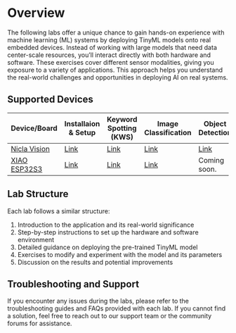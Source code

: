 # Overview {.unnumbered}

The following labs offer a unique chance to gain hands-on experience with machine learning (ML) systems by deploying TinyML models onto real embedded devices. Instead of working with large models that need data center-scale resources, you'll interact directly with both hardware and software. These exercises cover different sensor modalities, giving you exposure to a variety of applications. This approach helps you understand the real-world challenges and opportunities in deploying AI on real systems.

## Supported Devices

| Device/Board                      | Installaion & Setup                           | Keyword Spotting (KWS)                                                | Image Classification                                                | Object Detection                                                | Motion Detection                                                |
| --------------------------------- | ------------------------------- | --------------------------------------------------------------------- | ------------------------------------------------------------------- | ------------------------------------------------------------------- | ------------------------------------------------------------------- |
| [Nicla Vision](./arduino/nicla_vision/nicla_vision.qmd) | [Link](./arduino/nicla_vision/setup/setup.qmd)  | [Link](./arduino/nicla_vision/kws/kws.qmd) | [Link](./arduino/nicla_vision/image_classification/image_classification.qmd) | [Link](./arduino/nicla_vision/object_detection/object_detection.qmd) | [Link](./arduino/nicla_vision/motion_classification/motion_classification.qmd) |
| [XIAO ESP32S3](./seeed/xiao_esp32s3/xiao_esp32s3.qmd) | [Link](./seeed/xiao_esp32s3/setup/setup.qmd) | [Link](./seeed/xiao_esp32s3/kws/kws.qmd) | [Link](./seeed/xiao_esp32s3/image_classification/image_classification.qmd) | Coming soon. | [Link](./seeed/xiao_esp32s3/motion_classification/motion_classification.qmd) |

## Lab Structure

Each lab follows a similar structure:

#. Introduction to the application and its real-world significance
#. Step-by-step instructions to set up the hardware and software environment
#. Detailed guidance on deploying the pre-trained TinyML model
#. Exercises to modify and experiment with the model and its parameters
#. Discussion on the results and potential improvements

## Troubleshooting and Support

If you encounter any issues during the labs, please refer to the troubleshooting guides and FAQs provided with each lab. If you cannot find a solution, feel free to reach out to our support team or the community forums for assistance.